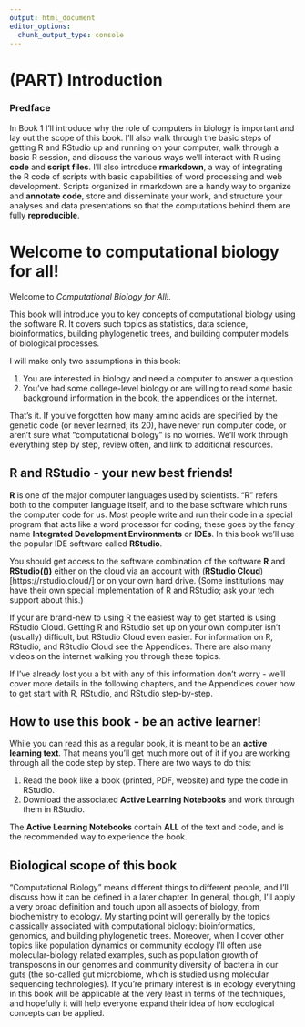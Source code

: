 ```yaml
---
output: html_document
editor_options: 
  chunk_output_type: console
---
```


# (PART) Introduction {-}

### Predface {-}


<!-- TODO: update; this is from my original ecological data science book -->

In Book 1 I'll introduce why the role of computers in biology is important and lay out the scope of this book.  I'll also walk through the basic steps of getting R and RStudio up and running on your computer, walk through a basic R session, and discuss the various ways we'll interact with R using **code** and **script files**.  I'll also introduce **rmarkdown**, a way of integrating the R code of scripts with basic capabilities of word processing and web development.  Scripts organized in rmarkdown are a handy way to organize and **annotate code**, store and disseminate your work, and structure your analyses and data presentations so that the computations behind them are fully **reproducible**. 



# Welcome to computational biology for all! {#intro}


Welcome to *Computational Biology for All!*.

This book will introduce you to key concepts of computational biology using the software R.  It covers such topics as statistics, data science, bioinformatics, building phylogenetic trees, and building computer models of biological processes.

I will make only two assumptions in this book: 

1. You are interested in biology and need a computer to answer a question
1. You've had some college-level biology or are willing to read some basic background information in the book, the appendices or the internet.  

That's it.  If you've forgotten how many amino acids are specified by the genetic code (or never learned; its 20), have never run computer code, or aren't sure what "computational biology" is no worries.  We'll work through everything step by step, review often, and link to additional resources.


## R and RStudio - your new best friends!

**R** is one of the major computer languages used by scientists.  "R" refers both to the computer language itself, and to the base software which runs the computer code for us.  Most people write and run their code in a special program that acts like a word processor for coding; these goes by the fancy name **Integrated Development Environments** or **IDEs**.  In this book we'll use the popular IDE software called **RStudio**.

You should get access to the software combination of the software **R** and **RStudio(())** either on the cloud via an account with (**RStudio Cloud**)[https://rstudio.cloud/] or on your own hard drive.  (Some institutions may have their own special implementation of R and RStudio; ask your tech support about this.)  

If your are brand-new to using R the easiest way to get started is using RStudio Cloud.  Getting R and RStudio set up on your own computer isn't (usually) difficult, but RStudio Cloud even easier.  For information on R, RStudio, and RStudio Cloud see the Appendices.  There are also many videos on the internet walking you through these topics.

If I've already lost you a bit with any of this information don't worry - we'll cover more details in the following chapters, and the Appendices cover how to get start with R, RStudio, and RStudio step-by-step.

## How to use this book - be an active learner!

<!-- TODO: implement this. -->

While you can read this as a regular book, it is meant to be an **active learning text**.  That means you'll get much more out of it if you are working through all the code step by step.  There are two ways to do this:

1. Read the book like a book (printed, PDF, website) and type the code in RStudio.
1. Download the associated **Active Learning Notebooks** and work through them in RStudio.

The **Active Learning Notebooks** contain **ALL** of the text and code, and is the recommended way to experience the book.


## Biological scope of this book

"Computational Biology" means different things to different people, and I'll discuss how it can be defined in a later chapter.  In general, though, I'll apply a very broad definition and touch upon all aspects of biology, from biochemistry to ecology.  My starting point will generally by the topics classically associated with computational biology: bioinformatics, genomics, and building phylogenetic trees.  Moreover, when I cover other topics like population dynamics or community ecology I'll often use molecular-biology related examples, such as population growth of transposons in our genomes and community diversity of bacteria in our guts (the so-called gut microbiome, which is studied using molecular sequencing technologies). If you're primary interest is in ecology everything in this book will be applicable at the very least in terms of the techniques, and hopefully it will help everyone expand their idea of how ecological concepts can be applied.
